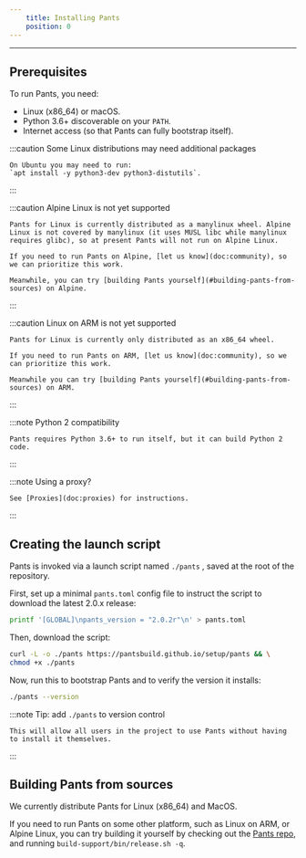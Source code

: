 ```yaml
---
    title: Installing Pants
    position: 0
---
```


---

## Prerequisites

To run Pants, you need:

- Linux (x86_64) or macOS.
- Python 3.6+ discoverable on your `PATH`.
- Internet access (so that Pants can fully bootstrap itself).

:::caution Some Linux distributions may need additional packages

```
On Ubuntu you may need to run:
`apt install -y python3-dev python3-distutils`.

```

:::

:::caution Alpine Linux is not yet supported

```
Pants for Linux is currently distributed as a manylinux wheel. Alpine Linux is not covered by manylinux (it uses MUSL libc while manylinux requires glibc), so at present Pants will not run on Alpine Linux.

If you need to run Pants on Alpine, [let us know](doc:community), so we can prioritize this work.

Meanwhile, you can try [building Pants yourself](#building-pants-from-sources) on Alpine.

```

:::

:::caution Linux on ARM is not yet supported

```
Pants for Linux is currently only distributed as an x86_64 wheel.

If you need to run Pants on ARM, [let us know](doc:community), so we can prioritize this work.

Meanwhile you can try [building Pants yourself](#building-pants-from-sources) on ARM.

```

:::

:::note Python 2 compatibility

```
Pants requires Python 3.6+ to run itself, but it can build Python 2 code.

```

:::

:::note Using a proxy?

```
See [Proxies](doc:proxies) for instructions.

```

:::

## Creating the launch script

Pants is invoked via a launch script named `./pants` , saved at the root of the repository.

First, set up a minimal `pants.toml` config file to instruct the script to download the latest 2.0.x release:

```bash
printf '[GLOBAL]\npants_version = "2.0.2r"\n' > pants.toml
```

Then, download the script:

```bash
curl -L -o ./pants https://pantsbuild.github.io/setup/pants && \
chmod +x ./pants
```

Now, run this to bootstrap Pants and to verify the version it installs:

```bash
./pants --version
```

:::note Tip: add `./pants` to version control

```
This will allow all users in the project to use Pants without having to install it themselves.

```

:::

## Building Pants from sources

We currently distribute Pants for Linux (x86_64) and MacOS.

If you need to run Pants on some other platform, such as Linux on ARM, or Alpine Linux, you can try building it yourself by checking out the [Pants repo](https://github.com/pantsbuild/pants), and running `build-support/bin/release.sh -q`.
